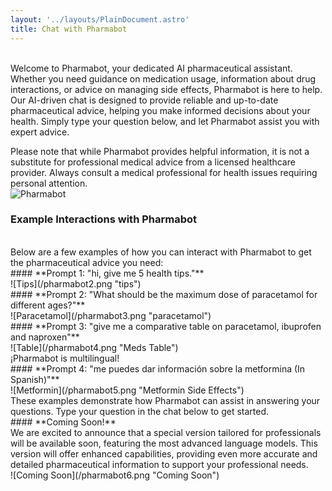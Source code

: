 ```yaml
---
layout: '../layouts/PlainDocument.astro'
title: Chat with Pharmabot
---
```

<br/>
Welcome to Pharmabot, your dedicated AI pharmaceutical assistant. Whether you need guidance on medication usage, information about drug interactions, or advice on managing side effects, Pharmabot is here to help. Our AI-driven chat is designed to provide reliable and up-to-date pharmaceutical advice, helping you make informed decisions about your health. Simply type your question below, and let Pharmabot assist you with expert advice.

Please note that while Pharmabot provides helpful information, it is not a substitute for professional medical advice from a licensed healthcare provider. Always consult a medical professional for health issues requiring personal attention.
<br/>
![Pharmabot](/pharmabot1.png "Logo de Example")
<br/>
### **Example Interactions with Pharmabot**
<br/>
Below are a few examples of how you can interact with Pharmabot to get the pharmaceutical advice you need:
<br/>
#### **Prompt 1: "hi, give me 5 health tips."**
<br/>
![Tips](/pharmabot2.png "tips")
<br/>
#### **Prompt 2: "What should be the maximum dose of paracetamol for different ages?"**
<br/>
![Paracetamol](/pharmabot3.png "paracetamol")
<br/>
#### **Prompt 3: "give me a comparative table on paracetamol, ibuprofen and naproxen"** 
<br/>
![Table](/pharmabot4.png "Meds Table")
<br/>
¡Pharmabot is multilingual!
<br/>
#### **Prompt 4: "me puedes dar información sobre la metformina (In Spanish)"**
<br/>
![Metformin](/pharmabot5.png "Metformin Side Effects")
<br/>
These examples demonstrate how Pharmabot can assist in answering your questions. Type your question in the chat below to get started.
<br/>
#### **Coming Soon!**
<br/>
We are excited to announce that a special version tailored for professionals will be available soon, featuring the most advanced language models. This version will offer enhanced capabilities, providing even more accurate and detailed pharmaceutical information to support your professional needs.
<br/>
![Coming Soon](/pharmabot6.png "Coming Soon")
